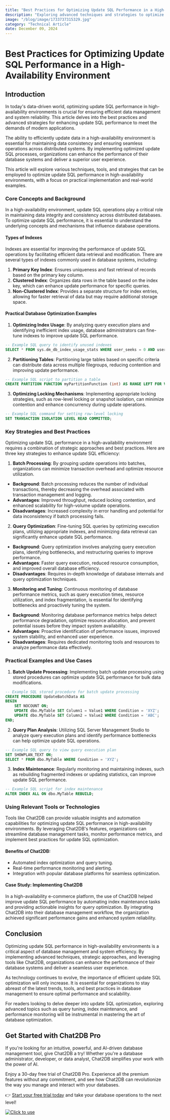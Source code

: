 ```yaml
---
title: "Best Practices for Optimizing Update SQL Performance in a High-Availability Environment"
description: "Exploring advanced techniques and strategies to optimize update SQL performance in high-availability environments."
image: "/blog/image/1733737315329.jpg"
category: "Technical Article"
date: December 09, 2024
---
```


# Best Practices for Optimizing Update SQL Performance in a High-Availability Environment

## Introduction

In today's data-driven world, optimizing update SQL performance in high-availability environments is crucial for ensuring efficient data management and system reliability. This article delves into the best practices and advanced strategies for enhancing update SQL performance to meet the demands of modern applications.

The ability to efficiently update data in a high-availability environment is essential for maintaining data consistency and ensuring seamless operations across distributed systems. By implementing optimized update SQL processes, organizations can enhance the performance of their database systems and deliver a superior user experience.

This article will explore various techniques, tools, and strategies that can be employed to optimize update SQL performance in high-availability environments, with a focus on practical implementation and real-world examples.

### Core Concepts and Background

In a high-availability environment, update SQL operations play a critical role in maintaining data integrity and consistency across distributed databases. To optimize update SQL performance, it is essential to understand the underlying concepts and mechanisms that influence database operations.

#### Types of Indexes

Indexes are essential for improving the performance of update SQL operations by facilitating efficient data retrieval and modification. There are several types of indexes commonly used in database systems, including:

1. **Primary Key Index**: Ensures uniqueness and fast retrieval of records based on the primary key column.
2. **Clustered Index**: Organizes data rows in the table based on the index key, which can enhance update performance for specific queries.
3. **Non-Clustered Index**: Provides a separate structure for index entries, allowing for faster retrieval of data but may require additional storage space.

#### Practical Database Optimization Examples

1. **Optimizing Index Usage**: By analyzing query execution plans and identifying inefficient index usage, database administrators can fine-tune indexes to improve update SQL performance.

```sql
-- Example SQL query to identify unused indexes
SELECT * FROM sys.dm_db_index_usage_stats WHERE user_seeks = 0 AND user_scans = 0 AND user_lookups = 0;
```

2. **Partitioning Tables**: Partitioning large tables based on specific criteria can distribute data across multiple filegroups, reducing contention and improving update performance.

```sql
-- Example SQL script to partition a table
CREATE PARTITION FUNCTION myPartitionFunction (int) AS RANGE LEFT FOR VALUES (100, 200, 300);
```

3. **Optimizing Locking Mechanisms**: Implementing appropriate locking strategies, such as row-level locking or snapshot isolation, can minimize contention and enhance concurrency during update operations.

```sql
-- Example SQL command for setting row-level locking
SET TRANSACTION ISOLATION LEVEL READ COMMITTED;
```

### Key Strategies and Best Practices

Optimizing update SQL performance in a high-availability environment requires a combination of strategic approaches and best practices. Here are three key strategies to enhance update SQL efficiency:

1. **Batch Processing**: By grouping update operations into batches, organizations can minimize transaction overhead and optimize resource utilization.

- **Background**: Batch processing reduces the number of individual transactions, thereby decreasing the overhead associated with transaction management and logging.
- **Advantages**: Improved throughput, reduced locking contention, and enhanced scalability for high-volume update operations.
- **Disadvantages**: Increased complexity in error handling and potential for data inconsistency if batch processing fails.

2. **Query Optimization**: Fine-tuning SQL queries by optimizing execution plans, utilizing appropriate indexes, and minimizing data retrieval can significantly enhance update SQL performance.

- **Background**: Query optimization involves analyzing query execution plans, identifying bottlenecks, and restructuring queries to improve performance.
- **Advantages**: Faster query execution, reduced resource consumption, and improved overall database efficiency.
- **Disadvantages**: Requires in-depth knowledge of database internals and query optimization techniques.

3. **Monitoring and Tuning**: Continuous monitoring of database performance metrics, such as query execution times, resource utilization, and index fragmentation, is essential for identifying bottlenecks and proactively tuning the system.

- **Background**: Monitoring database performance metrics helps detect performance degradation, optimize resource allocation, and prevent potential issues before they impact system availability.
- **Advantages**: Proactive identification of performance issues, improved system stability, and enhanced user experience.
- **Disadvantages**: Requires dedicated monitoring tools and resources to analyze performance data effectively.

### Practical Examples and Use Cases

1. **Batch Update Processing**: Implementing batch update processing using stored procedures can optimize update SQL performance for bulk data modifications.

```sql
-- Example SQL stored procedure for batch update processing
CREATE PROCEDURE UpdateBatchData AS
BEGIN
    SET NOCOUNT ON;
    UPDATE dbo.MyTable SET Column1 = Value1 WHERE Condition = 'XYZ';
    UPDATE dbo.MyTable SET Column2 = Value2 WHERE Condition = 'ABC';
END;
```

2. **Query Plan Analysis**: Utilizing SQL Server Management Studio to analyze query execution plans and identify performance bottlenecks can help optimize update SQL operations.

```sql
-- Example SQL query to view query execution plan
SET SHOWPLAN_TEXT ON;
SELECT * FROM dbo.MyTable WHERE Condition = 'XYZ';
```

3. **Index Maintenance**: Regularly monitoring and maintaining indexes, such as rebuilding fragmented indexes or updating statistics, can improve update SQL performance.

```sql
-- Example SQL script for index maintenance
ALTER INDEX ALL ON dbo.MyTable REBUILD;
```

### Using Relevant Tools or Technologies

Tools like Chat2DB can provide valuable insights and automation capabilities for optimizing update SQL performance in high-availability environments. By leveraging Chat2DB's features, organizations can streamline database management tasks, monitor performance metrics, and implement best practices for update SQL optimization.

#### Benefits of Chat2DB:
- Automated index optimization and query tuning.
- Real-time performance monitoring and alerting.
- Integration with popular database platforms for seamless optimization.

#### Case Study: Implementing Chat2DB

In a high-availability e-commerce platform, the use of Chat2DB helped improve update SQL performance by automating index maintenance tasks and providing actionable insights for query optimization. By integrating Chat2DB into their database management workflow, the organization achieved significant performance gains and enhanced system reliability.

## Conclusion

Optimizing update SQL performance in high-availability environments is a critical aspect of database management and system efficiency. By implementing advanced techniques, strategic approaches, and leveraging tools like Chat2DB, organizations can enhance the performance of their database systems and deliver a seamless user experience.

As technology continues to evolve, the importance of efficient update SQL optimization will only increase. It is essential for organizations to stay abreast of the latest trends, tools, and best practices in database management to ensure optimal performance and scalability.

For readers looking to delve deeper into update SQL optimization, exploring advanced topics such as query tuning, index maintenance, and performance monitoring will be instrumental in mastering the art of database optimization.

## Get Started with Chat2DB Pro

If you're looking for an intuitive, powerful, and AI-driven database management tool, give Chat2DB a try! Whether you're a database administrator, developer, or data analyst, Chat2DB simplifies your work with the power of AI.

Enjoy a 30-day free trial of Chat2DB Pro. Experience all the premium features without any commitment, and see how Chat2DB can revolutionize the way you manage and interact with your databases.

👉 [Start your free trial today](https://chat2db.ai/pricing) and take your database operations to the next level!


[![Click to use](/image/blog/bg/chat2db.jpg)](https://chat2db.ai/)
